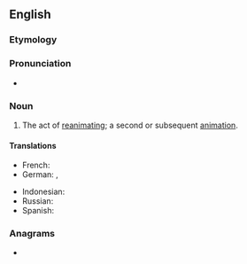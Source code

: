 {{also|Reanimation|réanimation}}
==English==

===Etymology===
{{prefix|en|re|animation}}

===Pronunciation===
* {{rhymes|en|eɪʃən}}

===Noun===
{{en-noun|~}}

# The act of [[reanimate|reanimating]]; a second or subsequent [[animation]].

====Translations====
{{trans-top|act of reanimating}}
* French: {{t+|fr|réanimation|f}}
* German: {{t+|de|Reanimation|f}}, {{t+|de|Wiederbelebung|f}}
{{trans-mid}}
* Indonesian: {{t|id|reanimasi}}
* Russian: {{t+|ru|реанима́ция|f}}
* Spanish: {{t|es|reanimación|f}}
{{trans-bottom}}

===Anagrams===
* {{anagrams|en|a=aaeiimnnort|reamination}}
